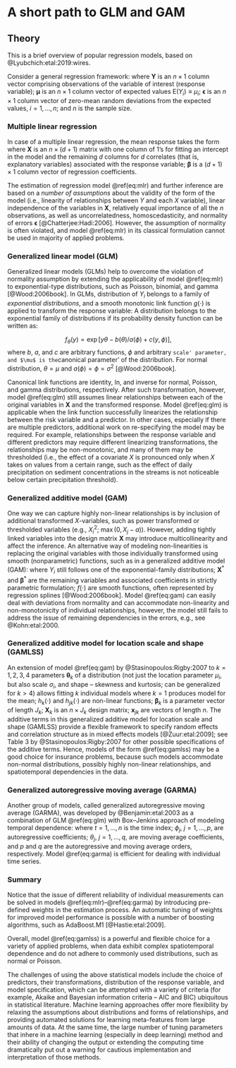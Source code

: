 # A short path to GLM and GAM {#GLM}

## Theory 

This is a brief overview of popular regression models, based on @Lyubchich:etal:2019:wires.

Consider a general regression framework:
\begin{equation}
    (\#eq:general)
    \mathbf{Y} = \boldsymbol{\mu} + \boldsymbol{\epsilon},
\end{equation}
where $\mathbf{Y}$ is an $n\times1$ column vector comprising observations of the variable of interest (response variable); $\boldsymbol{\mu}$ is an $n\times1$ column vector of expected values $\mathrm{E}(Y_i) \equiv \mu_i$; $\boldsymbol{\epsilon}$ is an $n\times1$ column vector of zero-mean random deviations from the expected values, $i = 1,\ldots,n$; and $n$ is the sample size.

### Multiple linear regression

In case of a multiple linear regression, the mean response takes the form 
\begin{equation}
    (\#eq:mlr)
    \boldsymbol{\mu} = \mathbf{X}\boldsymbol{\beta},
\end{equation}
where $\mathbf{X}$ is an $n\times(d+1)$ matrix with one column of 1's for fitting an intercept in the model and the remaining $d$ columns for $d$ correlates (that is, explanatory variables) associated with the response variable; $\boldsymbol{\beta}$ is a $(d+1)\times 1$ column vector of regression coefficients.

The estimation of regression model \@ref(eq:mlr) and further inference are based on a _number of assumptions_ about the validity of the form of the model (i.e., linearity of relationships between $Y$ and each $X$ variable), linear independence of the variables in $\mathbf{X}$, relatively equal importance of all the $n$ observations, as well as uncorrelatedness, homoscedasticity, and normality of errors $\boldsymbol{\epsilon}$ [@Chatterjee:Hadi:2006]. However, the assumption of normality is often violated, and model \@ref(eq:mlr) in its classical formulation cannot be used in majority of applied problems.

### Generalized linear model (GLM)

Generalized linear models (GLMs) help to overcome the violation of normality assumption by extending the applicability of model \@ref(eq:mlr) to exponential-type distributions, such as Poisson, binomial, and gamma [@Wood:2006book]. In GLMs, distribution of $Y_i$ belongs to a family of _exponential distributions_, and a smooth monotonic link function $g(\cdot)$ is applied to transform the response variable:
\begin{equation}
    (\#eq:glm)
    g(\boldsymbol{\mu}) = \mathbf{X}\boldsymbol{\beta}.
\end{equation}
A distribution belongs to the exponential family of distributions if its probability density function can be written as:

$$f_{\theta}(y) = \exp[{y\theta - b(\theta)}/a(\phi) + c(y, \phi)],$$
where $b$, $a$, and $c$ are arbitrary functions, $\phi$ and arbitrary `scale' parameter, and $\mu$ is the `canonical parameter' of the distribution. For normal distribution, $\theta = \mu$ and $a(\phi) = \phi= \sigma^2$ [@Wood:2006book].

Canonical link functions are identity, ln, and inverse for normal, Poisson, and gamma distributions, respectively. After such transformation, however, model \@ref(eq:glm) still assumes linear relationships between each of the original variables in $\mathbf{X}$ and the transformed response. Model \@ref(eq:glm) is applicable when the link function successfully linearizes the relationship between the risk variable and a predictor. In other cases, especially if there are multiple predictors, additional work on re-specifying the model may be required. For example, relationships between the response variable and different predictors may require different linearizing transformations, the relationships may be non-monotonic, and many of them may be thresholded (i.e., the effect of a covariate $X$ is pronounced only when $X$ takes on values from a certain range, such as the effect of daily precipitation on sediment concentrations in the streams is not noticeable below certain precipitation threshold). 

### Generalized additive model (GAM)

One way we can capture highly non-linear relationships is by inclusion of additional transformed $X$-variables, such as power transformed or thresholded variables (e.g., $X_i^2$; $\max(0, X_j - a)$). However, adding tightly linked variables into the design matrix $\mathbf{X}$ may introduce multicollinearity and affect the inference. An alternative way of modeling non-linearities is replacing the original variables with those individually transformed using smooth (nonparametric) functions, such as in a generalized additive model (GAM):
\begin{equation}
    (\#eq:gam)
    g(\boldsymbol{\mu}) = \mathbf{X}^*\boldsymbol{\beta}^* + f_1(X_1) + f_2(X_2) + f_3(X_3,X_4) + \ldots,
\end{equation}
where $Y_i$ still follows one of the exponential-family distributions; $\mathbf{X}^*$ and $\boldsymbol{\beta}^*$ are the remaining variables and associated coefficients in strictly parametric formulation; $f(\cdot)$ are smooth functions, often represented by regression splines [@Wood:2006book]. Model \@ref(eq:gam) can easily deal with deviations from normality and can accommodate non-linearity and non-monotonicity of individual relationships, however, the model still fails to address the issue of remaining dependencies in the errors, e.g., see @Kohn:etal:2000.

### Generalized additive model for location scale and shape (GAMLSS)

An extension of model \@ref(eq:gam) by @Stasinopoulos:Rigby:2007 to $k=1,2,3,4$ parameters $\boldsymbol{\theta}_k$ of a distribution (not just the location parameter $\mu_i$, but also scale $\sigma_i$, and shape -- skewness and kurtosis; can be generalized for $k>4$) allows fitting $k$ individual models 
\begin{equation}
   (\#eq:gamlss)
    g_k(\boldsymbol{\theta}_k) = h_k\left(\mathbf{X}_k,\boldsymbol{\beta}_k\right) + \sum_{j=1}^{J_k}h_{jk}(\mathbf{x}_{jk}),
\end{equation}
where $k=1$ produces model for the mean; $h_k(\cdot)$ and $h_{jk}(\cdot)$ are non-linear functions; $\boldsymbol{\beta}_k$ is a parameter vector of length $J_k$; $\mathbf{X}_k$ is an $n\times J_k$ design matrix; $\mathbf{x}_{jk}$ are vectors of length $n$. The additive terms in this generalized additive model for location scale and shape (GAMLSS) provide a flexible framework to specify random effects and correlation structure as in mixed effects models [@Zuur:etal:2009]; see Table 3 by @Stasinopoulos:Rigby:2007 for other possible specifications of the additive terms. Hence, models of the form \@ref(eq:gamlss) may be a good choice for insurance problems, because such models accommodate non-normal distributions, possibly highly non-linear relationships, and spatiotemporal dependencies in the data.

### Generalized autoregressive moving average (GARMA)

Another group of models, called generalized autoregressive moving average (GARMA), was developed by @Benjamin:etal:2003 as a combination of GLM \@ref(eq:glm) with Box--Jenkins approach of modeling temporal dependence:
\begin{equation}
    (\#eq:garma)
    g(\boldsymbol{\mu}_t) = \eta_t = \mathbf{X}_t\boldsymbol{\beta} + \sum_{j=1}^p{\phi_j \{ g(y_{t-j}) - \mathbf{X}_{t-j}\boldsymbol{\beta}\}} + \sum_{j=1}^q \theta_j \left\{ g(y_{t-j}) - \eta_{t-j}\right\},
\end{equation}
where $t=1,\ldots,n$ is the time index; $\phi_j$, $j=1,\ldots,p$, are autoregressive coefficients; $\theta_j$, $j=1,\ldots,q$, are moving average coefficients, and $p$ and $q$ are the autoregressive and moving average orders, respectively. Model \@ref(eq:garma) is efficient for dealing with individual time series.

### Summary

Notice that the issue of different reliability of individual measurements can be solved in models \@ref(eq:mlr)--\@ref(eq:garma) by introducing pre-defined weights in the estimation process. An automatic tuning of weights for improved model performance is possible with a number of boosting algorithms, such as AdaBoost.M1 [@Hastie:etal:2009].

Overall, model \@ref(eq:gamlss) is a powerful and flexible choice for a variety of applied problems, when data exhibit complex spatiotemporal dependence and do not adhere to commonly used distributions, such as normal or Poisson.

The challenges of using the above statistical models include the choice of predictors, their transformations, distribution of the response variable, and model specification, which can be attempted with a variety of criteria (for example, Akaike and Bayesian information criteria -- AIC and BIC) ubiquitous in statistical literature. Machine learning approaches offer more flexibility by relaxing the assumptions about distributions and forms of relationships, and providing automated solutions for learning meta-features from large amounts of data. At the same time, the large number of tuning parameters that inhere in a machine learning (especially in deep learning) method and their ability of changing the output or extending the computing time dramatically put out a warning for cautious implementation and interpretation of those methods.


